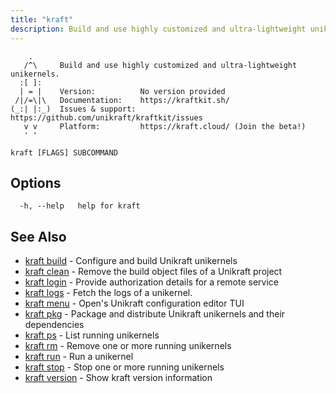 ```yaml
---
title: "kraft"
description: Build and use highly customized and ultra-lightweight unikernels
---
```


```
    .
   /^\     Build and use highly customized and ultra-lightweight unikernels.
  :[ ]:
  | = |    Version:          No version provided
 /|/=\|\   Documentation:    https://kraftkit.sh/
(_:| |:_)  Issues & support: https://github.com/unikraft/kraftkit/issues
   v v     Platform:         https://kraft.cloud/ (Join the beta!)
   ' '

```
```
kraft [FLAGS] SUBCOMMAND
```

## Options

```
  -h, --help   help for kraft
```

## See Also

* [kraft build](/docs/cli/reference/kraft/build)	 - Configure and build Unikraft unikernels
* [kraft clean](/docs/cli/reference/kraft/clean)	 - Remove the build object files of a Unikraft project
* [kraft login](/docs/cli/reference/kraft/login)	 - Provide authorization details for a remote service
* [kraft logs](/docs/cli/reference/kraft/logs)	 - Fetch the logs of a unikernel.
* [kraft menu](/docs/cli/reference/kraft/menu)	 - Open's Unikraft configuration editor TUI
* [kraft pkg](/docs/cli/reference/kraft/pkg)	 - Package and distribute Unikraft unikernels and their dependencies
* [kraft ps](/docs/cli/reference/kraft/ps)	 - List running unikernels
* [kraft rm](/docs/cli/reference/kraft/rm)	 - Remove one or more running unikernels
* [kraft run](/docs/cli/reference/kraft/run)	 - Run a unikernel
* [kraft stop](/docs/cli/reference/kraft/stop)	 - Stop one or more running unikernels
* [kraft version](/docs/cli/reference/kraft/version)	 - Show kraft version information

